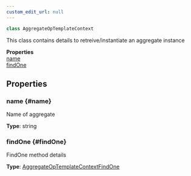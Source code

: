 ```yaml
---
custom_edit_url: null
---
```


```ts
class AggregateOpTemplateContext
```

<div>

</div>

This class contains details to retreive/instantiate an aggregate instance

<div className="container">
  <div className="row mb-2"><div className="col col--12"><strong>Properties</strong></div></div>
  <div className="row"><div className="col col--12"><a href="#name">name</a><br/><a href="#findOne">findOne</a></div></div>
</div>

## Properties

### name {#name}

<div>

</div>

Name of aggregate

**Type**: string

### findOne {#findOne}

<div>

</div>

FindOne method details

**Type**: [AggregateOpTemplateContextFindOne](AggregateOpTemplateContextFindOne)

